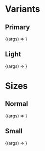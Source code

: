 
<Meta title="Components/Spinner" component={Spinner} />

# Variants

## Primary

<Canvas>
  <Story name="Primary" args={{ variant: SpinnerVariants.PRIMARY }}>
    {(args) => <Spinner {...args} />}
  </Story>
</Canvas>

<ArgsTable story="Primary" />

## Light

<Canvas>
  <Story name="Light" args={{ variant: SpinnerVariants.LIGHT }}>
    {(args) => <Spinner {...args} />}
  </Story>
</Canvas>

<ArgsTable story="Light" />

# Sizes

## Normal

<Canvas>
  <Story name="Normal" args={{ variant: SpinnerVariants.PRIMARY }}>
    {(args) => <Spinner {...args} />}
  </Story>
</Canvas>

<ArgsTable story="Normal" />

## Small

<Canvas>
  <Story
    name="Small"
    args={{ variant: SpinnerVariants.PRIMARY, size: SpinnerSizes.SMALL }}
  >
    {(args) => <Spinner {...args} />}
  </Story>
</Canvas>

<ArgsTable story="Small" />

